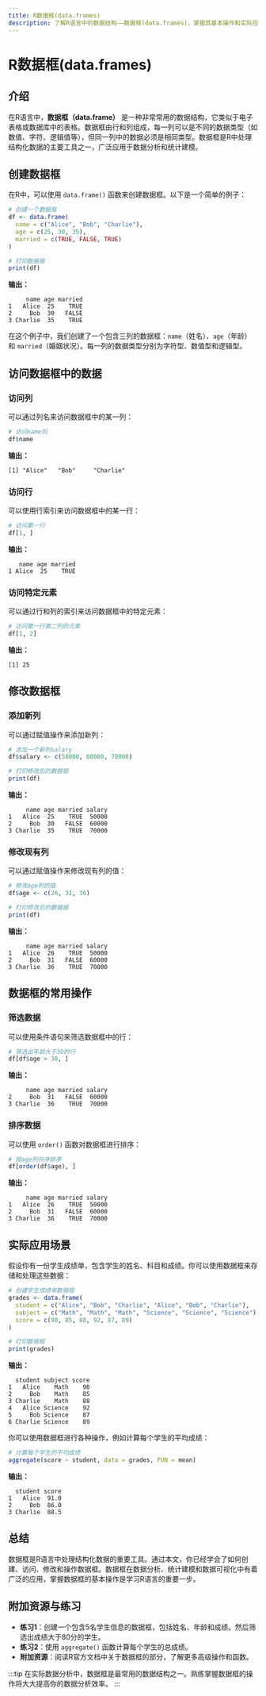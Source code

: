 ```yaml
---
title: R数据框(data.frames)
description: 了解R语言中的数据结构——数据框(data.frames)，掌握其基本操作和实际应用场景。
---
```


# R数据框(data.frames)

## 介绍

在R语言中，**数据框（data.frame）** 是一种非常常用的数据结构，它类似于电子表格或数据库中的表格。数据框由行和列组成，每一列可以是不同的数据类型（如数值、字符、逻辑值等），但同一列中的数据必须是相同类型。数据框是R中处理结构化数据的主要工具之一，广泛应用于数据分析和统计建模。

## 创建数据框

在R中，可以使用 `data.frame()` 函数来创建数据框。以下是一个简单的例子：

```r
# 创建一个数据框
df <- data.frame(
  name = c("Alice", "Bob", "Charlie"),
  age = c(25, 30, 35),
  married = c(TRUE, FALSE, TRUE)
)

# 打印数据框
print(df)
```

**输出：**

```
     name age married
1   Alice  25    TRUE
2     Bob  30   FALSE
3 Charlie  35    TRUE
```

在这个例子中，我们创建了一个包含三列的数据框：`name`（姓名）、`age`（年龄）和 `married`（婚姻状况）。每一列的数据类型分别为字符型、数值型和逻辑型。

## 访问数据框中的数据

### 访问列

可以通过列名来访问数据框中的某一列：

```r
# 访问name列
df$name
```

**输出：**

```
[1] "Alice"   "Bob"     "Charlie"
```

### 访问行

可以使用行索引来访问数据框中的某一行：

```r
# 访问第一行
df[1, ]
```

**输出：**

```
   name age married
1 Alice  25    TRUE
```

### 访问特定元素

可以通过行和列的索引来访问数据框中的特定元素：

```r
# 访问第一行第二列的元素
df[1, 2]
```

**输出：**

```
[1] 25
```

## 修改数据框

### 添加新列

可以通过赋值操作来添加新列：

```r
# 添加一个新列salary
df$salary <- c(50000, 60000, 70000)

# 打印修改后的数据框
print(df)
```

**输出：**

```
     name age married salary
1   Alice  25    TRUE  50000
2     Bob  30   FALSE  60000
3 Charlie  35    TRUE  70000
```

### 修改现有列

可以通过赋值操作来修改现有列的值：

```r
# 修改age列的值
df$age <- c(26, 31, 36)

# 打印修改后的数据框
print(df)
```

**输出：**

```
     name age married salary
1   Alice  26    TRUE  50000
2     Bob  31   FALSE  60000
3 Charlie  36    TRUE  70000
```

## 数据框的常用操作

### 筛选数据

可以使用条件语句来筛选数据框中的行：

```r
# 筛选出年龄大于30的行
df[df$age > 30, ]
```

**输出：**

```
     name age married salary
2     Bob  31   FALSE  60000
3 Charlie  36    TRUE  70000
```

### 排序数据

可以使用 `order()` 函数对数据框进行排序：

```r
# 按age列升序排序
df[order(df$age), ]
```

**输出：**

```
     name age married salary
1   Alice  26    TRUE  50000
2     Bob  31   FALSE  60000
3 Charlie  36    TRUE  70000
```

## 实际应用场景

假设你有一份学生成绩单，包含学生的姓名、科目和成绩。你可以使用数据框来存储和处理这些数据：

```r
# 创建学生成绩单数据框
grades <- data.frame(
  student = c("Alice", "Bob", "Charlie", "Alice", "Bob", "Charlie"),
  subject = c("Math", "Math", "Math", "Science", "Science", "Science"),
  score = c(90, 85, 88, 92, 87, 89)
)

# 打印数据框
print(grades)
```

**输出：**

```
  student subject score
1   Alice    Math    90
2     Bob    Math    85
3 Charlie    Math    88
4   Alice Science    92
5     Bob Science    87
6 Charlie Science    89
```

你可以使用数据框进行各种操作，例如计算每个学生的平均成绩：

```r
# 计算每个学生的平均成绩
aggregate(score ~ student, data = grades, FUN = mean)
```

**输出：**

```
  student score
1   Alice  91.0
2     Bob  86.0
3 Charlie  88.5
```

## 总结

数据框是R语言中处理结构化数据的重要工具。通过本文，你已经学会了如何创建、访问、修改和操作数据框。数据框在数据分析、统计建模和数据可视化中有着广泛的应用，掌握数据框的基本操作是学习R语言的重要一步。

## 附加资源与练习

- **练习1**：创建一个包含5名学生信息的数据框，包括姓名、年龄和成绩。然后筛选出成绩大于80分的学生。
- **练习2**：使用 `aggregate()` 函数计算每个学生的总成绩。
- **附加资源**：阅读R官方文档中关于数据框的部分，了解更多高级操作和函数。

:::tip
在实际数据分析中，数据框是最常用的数据结构之一。熟练掌握数据框的操作将大大提高你的数据分析效率。
:::